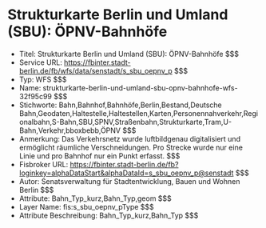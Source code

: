 # Strukturkarte Berlin und Umland (SBU): ÖPNV-Bahnhöfe
- Titel: Strukturkarte Berlin und Umland (SBU): ÖPNV-Bahnhöfe $$$
- Service URL: https://fbinter.stadt-berlin.de/fb/wfs/data/senstadt/s_sbu_oepnv_p $$$
- Typ: WFS $$$
- Name: strukturkarte-berlin-und-umland-sbu-opnv-bahnhofe-wfs-32f95c99 $$$
- Stichworte: Bahn,Bahnhof,Bahnhöfe,Berlin,Bestand,Deutsche Bahn,Geodaten,Haltestelle,Haltestellen,Karten,Personennahverkehr,Regionalbahn,S-Bahn,SBU,SPNV,Straßenbahn,Strukturkarte,Tram,U-Bahn,Verkehr,bboxbebb,ÖPNV $$$
- Anmerkung: Das Verkehrsnetz wurde luftbildgenau digitalisiert und ermöglicht räumliche Verschneidungen. Pro Strecke wurde nur eine Linie und pro Bahnhof nur ein Punkt erfasst. $$$
- Fisbroker URL: https://fbinter.stadt-berlin.de/fb?loginkey=alphaDataStart&alphaDataId=s_sbu_oepnv_p@senstadt $$$
- Autor: Senatsverwaltung für Stadtentwicklung, Bauen und Wohnen Berlin $$$
- Attribute: Bahn_Typ_kurz,Bahn_Typ,geom $$$
- Layer Name: fis:s_sbu_oepnv_pType $$$
- Attribute Beschreibung: Bahn_Typ_kurz,Bahn_Typ $$$
